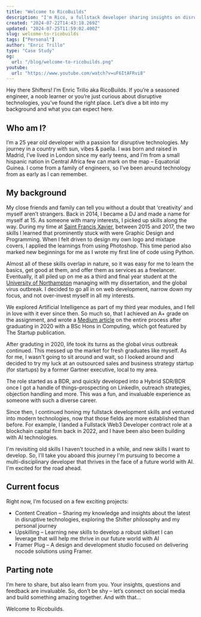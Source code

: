 ```yaml
---
title: "Welcome to RicoBuilds"
description: "I'm Rico, a fullstack developer sharing insights on disruptive technologies, what I'm building, and my skill stacking journey to thrive in our world with AI."
created: "2024-07-22T14:43:18.269Z"
updated: "2024-07-25T11:59:02.400Z"
slug: welcome-to-ricobuilds
tags: ["Personal"]
author: "Enric Trillo"
type: "Case Study"
og:
  url: "/blog/welcome-to-ricobuilds.png"
youtube:
  url: "https://www.youtube.com/watch?v=uF6ItAFRvi8"
---
```


Hey there Shifters! I’m Enric Trillo aka RicoBuilds. If you’re a seasoned engineer, a noob learner or you’re just curious about disruptive technologies, you’ve found the right place. Let’s dive a bit into my background and what you can expect here.

## Who am I?

I’m a 25 year old developer with a passion for disruptive technologies. My journey in a country with sun, vibes & paella. I was born and raised in Madrid, I’ve lived in London since my early teens, and I’m from a small hispanic nation in Central Africa few can mark on the map – Equatorial Guinea. I come from a family of engineers, so I’ve been around technology from as early as I can remember.

## My background

My close friends and family can tell you without a doubt that ‘creativity’ and myself aren’t strangers. Back in 2014, I became a DJ and made a name for myself at 15. As someone with many interests, I picked up skills along the way. During my time at [Saint Francis Xavier](https://www.sfx.ac.uk/), between 2015 and 2017, the two skills I learned that prominently stuck with were Graphic Design and Programming. When I felt driven to design my own logo and mixtape covers, I applied the learnings from using Photoshop. This time period also marked new beginnings for me as I wrote my first line of code using Python.

<StaticTweet id='1626198828884889602' />

Almost all of these skills overlap in nature, so it was easy for me to learn the basics, get good at them, and offer them as services as a freelancer. Eventually, it all piled up on me as a third and final year student at the [University of Northampton](https://www.northampton.ac.uk/) managing with my dissertation, and the global virus outbreak. I decided to go all in on web development, narrow down my focus, and not over-invest myself in all my interests.

We explored Artificial Intelligence as part of my third year modules, and I fell in love with it ever since then. So much so, that I achieved an A+ grade on the assignment, and wrote a [Medium article](https://medium.com/swlh/an-image-classifier-with-keras-2f0e9b868a36) on the entire process after graduating in 2020 with a BSc Hons in Computing, which got featured by The Startup publication.

After graduting in 2020, life took its turns as the global virus outbreak continued. This messed up the market for fresh graduates like myself. As for me, I wasn't going to sit around and wait, so I looked around and decided to try my luck at an outsourced sales and business strategy startup (for startups) by a former Gartner executive, local to my area.

The role started as a BDR, and quickly developed into a Hybrid SDR/BDR once I got a handle of things–prospecting on LinkedIn, outreach strategies, objection handling and more. This was a fun, and invaluable experience as someone with such a diverse career.

Since then, I continued honing my fullstack development skills and ventured into modern technologies, now that those fields are more established than before. For example, I landed a Fullstack Web3 Developer contract role at a blockchain capital firm back in 2022, and I have been also been building with AI technologies.

I'm revisiting old skills I haven't touched in a while, and new skills I want to develop. So, I'll take you aboard this journey I'm pursuing to become a multi-disciplinary developer that thrives in the face of a future world with AI. I'm excited for the road ahead.

## Current focus

Right now, I’m focused on a few exciting projects:

- Content Creation – Sharing my knowledge and insights about the latest in disruptive technologies, exploring the Shifter philosophy and my personal journey
- Upskilling – Learning new skills to develop a robust skillset I can leverage that will help me thrive in our future world with AI
- Framer Plug – A design and development studio focused on delivering nocode solutions using Framer.

## Parting note

I’m here to share, but also learn from you. Your insights, questions and feedback are invaluable. So, don’t be shy – let’s connect on social media and build something amazing together. And with that...

Welcome to Ricobuilds.
